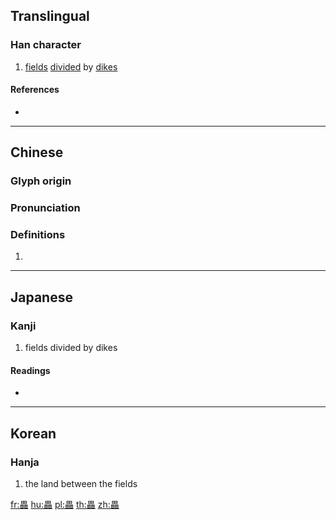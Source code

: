{{character info/new}}
==Translingual==

===Han character===
{{Han char|rn=102|rad=田|as=10|sn=15|four=60660|canj=WWW|ids=⿱田⿰田田}}

# [[field]]s [[divided]] by [[dike]]s

====References====
* {{Han ref|kx=0766.070|dkj=21924|dj=1176.180|hdz=42551.010|uh=757E|ud=30078|bh=E6AE|bd=59054}}

----

==Chinese==
{{zh-forms}}

===Glyph origin===
{{Han etym}}

===Pronunciation===
{{zh-pron
|m=léi
|c=leoi4,leoi5
|mc=y
|oc=y
|ma=
|cat=n
}}

===Definitions===
{{zh-hanzi}}

# {{rfdef|lang=zh}}

----

==Japanese==

===Kanji===
{{ja-kanji|grade=|rs=田10}}

# fields divided by dikes

====Readings====
* {{ja-readings|on=[[すい]] (sui)|kun=|nanori=}}

----

==Korean==

===Hanja===
{{ko-hanja|hangeul=[[뢰]]>[[뇌]]|eumhun=|rv=roe>noe|mr=roe>noe|y=loy>noy}}

# the land between the fields

[[fr:畾]]
[[hu:畾]]
[[pl:畾]]
[[th:畾]]
[[zh:畾]]
